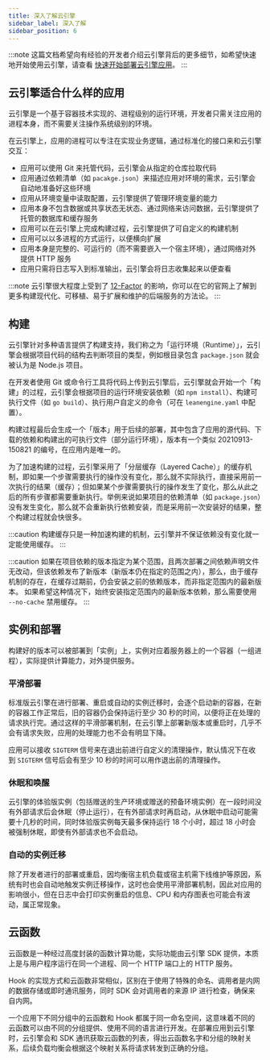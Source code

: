 ```yaml
---
title: 深入了解云引擎
sidebar_label: 深入了解
sidebar_position: 6
---
```


:::note
这篇文档希望向有经验的开发者介绍云引擎背后的更多细节，如希望快速地开始使用云引擎，请查看 [快速开始部署云引擎应用](/sdk/engine/deploy/getting-started)。
:::

## 云引擎适合什么样的应用

云引擎是一个基于容器技术实现的、进程级别的运行环境，开发者只需关注应用的进程本身，而不需要关注操作系统级别的环境。

在云引擎上，应用的进程可以专注在实现业务逻辑，通过标准化的接口来和云引擎交互：

- 应用可以使用 Git 来托管代码，云引擎会从指定的仓库拉取代码
- 应用通过依赖清单（如 `pacakge.json`）来描述应用对环境的需求，云引擎会自动地准备好这些环境
- 应用从环境变量中读取配置，云引擎提供了管理环境变量的能力
- 应用本身不包含数据或共享状态无状态、通过网络来访问数据，云引擎提供了托管的数据库和缓存服务
- 应用可以在云引擎上完成构建过程，云引擎提供了可自定义的构建机制
- 应用可以以多进程的方式运行，以便横向扩展
- 应用本身是完整的、可运行的（而不需要嵌入一个宿主环境），通过网络对外提供 HTTP 服务
- 应用只需将日志写入到标准输出，云引擎会将日志收集起来以便查看

:::note
云引擎很大程度上受到了 [12-Factor](https://12factor.net/zh_cn/) 的影响，你可以在它的官网上了解到更多构建现代化、可移植、易于扩展和维护的后端服务的方法论。
:::

## 构建

云引擎针对多种语言提供了构建支持，我们称之为「运行环境（Runtime）」，云引擎会根据项目代码的结构去判断项目的类型，例如根目录包含 `package.json` 就会被认为是 Node.js 项目。

在开发者使用 Git 或命令行工具将代码上传到云引擎后，云引擎就会开始一个「构建」的过程，云引擎会根据项目的运行环境安装依赖（如 `npm install`）、构建可执行文件（如 `go build`）、执行用户自定义的命令（可在 `leanengine.yaml` 中配置）。

构建过程最后会生成一个「版本」用于后续的部署，其中包含了应用的源代码、下载的依赖和构建出的可执行文件（部分运行环境），版本有一个类似 20210913-150821 的编号，在应用内是唯一的。

为了加速构建的过程，云引擎采用了「分层缓存（Layered Cache）」的缓存机制，即如果一个步骤需要执行的操作没有变化，那么就不实际执行，直接采用前一次执行的结果（缓存）；但如果某个步骤需要执行的操作发生了变化，那么从此之后的所有步骤都需要重新执行。举例来说如果项目的依赖清单（如 `package.json`）没有发生变化，那么就不会重新执行依赖安装，而是采用前一次安装好的结果，整个构建过程就会快很多。

:::caution
构建缓存只是一种加速构建的机制，云引擎并不保证依赖没有变化就一定能使用缓存。
:::

:::caution
如果在项目依赖的版本指定为某个范围，且两次部署之间依赖声明文件无改动，但该依赖发布了新版本（新版本仍在指定的范围之内），那么，由于缓存机制的存在，在缓存过期前，仍会安装之前的依赖版本，而非指定范围内的最新版本。
如果希望这种情况下，始终安装指定范围内的最新版本依赖，那么需要使用 `--no-cache` 禁用缓存。
:::

## 实例和部署

构建好的版本可以被部署到「实例」上，实例对应着服务器上的一个容器（一组进程），实际提供计算能力，对外提供服务。

### 平滑部署

标准版云引擎在进行部署、重启或自动的实例迁移时，会逐个启动新的容器，在新的容器工作正常后，旧的容器仍会保持运行至少 30 秒的时间，以便将正在处理的请求执行完。通过这样的平滑部署机制，在云引擎上部署新版本或重启时，几乎不会有请求失败，应用的处理能力也不会有明显下降。

应用可以接收 `SIGTERM` 信号来在退出前进行自定义的清理操作，默认情况下在收到 `SIGTERM` 信号后会有至少 10 秒的时间可以用作退出前的清理操作。

### 休眠和唤醒

云引擎的体验版实例（包括赠送的生产环境或赠送的预备环境实例）在一段时间没有外部请求后会休眠（停止运行），在有外部请求时再启动，从休眠中启动可能需要十几秒的时间，同时体验版实例每天最多保持运行 18 个小时，超过 18 小时会被强制休眠，即使有外部请求也不会启动。

### 自动的实例迁移

除了开发者进行的部署或重启，因均衡宿主机负载或宿主机需下线维护等原因，系统有时也会自动地触发实例迁移操作，这时也会使用平滑部署机制，因此对应用的影响很小，但在日志中会打印实例重启的信息、CPU 和内存图表也可能会有波动，属正常现象。

## 云函数

云函数是一种经过高度封装的函数计算功能，实际功能由云引擎 SDK 提供，本质上是与用户程序运行在同一个进程、同一个 HTTP 端口上的 HTTP 服务。

Hook 的实现方式和云函数非常相似，区别在于使用了特殊的命名、调用者是内网的数据存储或即时通讯服务，同时 SDK 会对调用者的来源 IP 进行检查，确保来自内网。

一个应用下不同分组中的云函数和 Hook 都属于同一命名空间，这意味着不同的云函数可以由不同的分组提供、使用不同的语言进行开发。在部署应用到云引擎时，云引擎会和 SDK 通讯获取云函数的列表，得出云函数名字和分组的映射关系，后续负载均衡会根据这个映射关系将请求转发到正确的分组。

